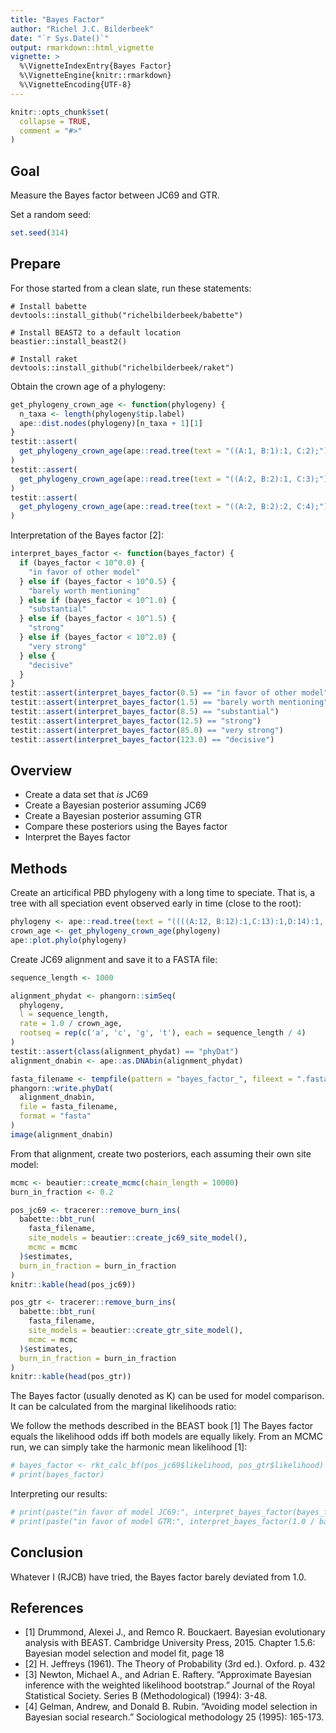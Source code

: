 ```yaml
---
title: "Bayes Factor"
author: "Richel J.C. Bilderbeek"
date: "`r Sys.Date()`"
output: rmarkdown::html_vignette
vignette: >
  %\VignetteIndexEntry{Bayes Factor}
  %\VignetteEngine{knitr::rmarkdown}
  %\VignetteEncoding{UTF-8}
---
```


```r
knitr::opts_chunk$set(
  collapse = TRUE,
  comment = "#>"
)
```

## Goal

Measure the Bayes factor between JC69 and GTR.

Set a random seed:

```r
set.seed(314)
```


## Prepare

For those started from a clean slate, run these statements:

```
# Install babette
devtools::install_github("richelbilderbeek/babette")

# Install BEAST2 to a default location
beastier::install_beast2()

# Install raket
devtools::install_github("richelbilderbeek/raket")
```

Obtain the crown age of a phylogeny:

```r
get_phylogeny_crown_age <- function(phylogeny) {
  n_taxa <- length(phylogeny$tip.label)
  ape::dist.nodes(phylogeny)[n_taxa + 1][1]
}
testit::assert(
  get_phylogeny_crown_age(ape::read.tree(text = "((A:1, B:1):1, C:2);")) == 2
)
testit::assert(
  get_phylogeny_crown_age(ape::read.tree(text = "((A:2, B:2):1, C:3);")) == 3
)
testit::assert(
  get_phylogeny_crown_age(ape::read.tree(text = "((A:2, B:2):2, C:4);")) == 4
)
```
Interpretation of the Bayes factor [2]:

```r
interpret_bayes_factor <- function(bayes_factor) {
  if (bayes_factor < 10^0.0) {
    "in favor of other model"
  } else if (bayes_factor < 10^0.5) {
    "barely worth mentioning"
  } else if (bayes_factor < 10^1.0) {
    "substantial"
  } else if (bayes_factor < 10^1.5) {
    "strong"
  } else if (bayes_factor < 10^2.0) {
    "very strong"
  } else {
    "decisive"
  }
}
testit::assert(interpret_bayes_factor(0.5) == "in favor of other model")
testit::assert(interpret_bayes_factor(1.5) == "barely worth mentioning")
testit::assert(interpret_bayes_factor(8.5) == "substantial")
testit::assert(interpret_bayes_factor(12.5) == "strong")
testit::assert(interpret_bayes_factor(85.0) == "very strong")
testit::assert(interpret_bayes_factor(123.0) == "decisive")
```

## Overview

 * Create a data set that *is* JC69
 * Create a Bayesian posterior assuming JC69
 * Create a Bayesian posterior assuming GTR
 * Compare these posteriors using the Bayes factor
 * Interpret the Bayes factor

## Methods

Create an articifical PBD phylogeny with a long time to speciate. That is,
a tree with all speciation event observed early in time (close to the root):
 
```r
phylogeny <- ape::read.tree(text = "((((A:12, B:12):1,C:13):1,D:14):1, E:15);")
crown_age <- get_phylogeny_crown_age(phylogeny)
ape::plot.phylo(phylogeny)
```

Create JC69 alignment and save it to a FASTA file:

```r
sequence_length <- 1000

alignment_phydat <- phangorn::simSeq(
  phylogeny,
  l = sequence_length,
  rate = 1.0 / crown_age,
  rootseq = rep(c('a', 'c', 'g', 't'), each = sequence_length / 4)
)
testit::assert(class(alignment_phydat) == "phyDat")
alignment_dnabin <- ape::as.DNAbin(alignment_phydat)

fasta_filename <- tempfile(pattern = "bayes_factor_", fileext = ".fasta")
phangorn::write.phyDat(
  alignment_dnabin,
  file = fasta_filename,
  format = "fasta"
)
image(alignment_dnabin)
```

From that alignment, create two posteriors, each assuming their own site model:

```r
mcmc <- beautier::create_mcmc(chain_length = 10000)
burn_in_fraction <- 0.2

pos_jc69 <- tracerer::remove_burn_ins(
  babette::bbt_run(
    fasta_filename, 
    site_models = beautier::create_jc69_site_model(),
    mcmc = mcmc
  )$estimates,
  burn_in_fraction = burn_in_fraction
)
knitr::kable(head(pos_jc69))
```

```r
pos_gtr <- tracerer::remove_burn_ins(
  babette::bbt_run(
    fasta_filename, 
    site_models = beautier::create_gtr_site_model(),
    mcmc = mcmc
  )$estimates,
  burn_in_fraction = burn_in_fraction
)
knitr::kable(head(pos_gtr))
```

The Bayes factor (usually denoted as K) can be used for model comparison. 
It can be calculated from the marginal likelihoods ratio:

We follow the methods described in the BEAST book [1] 
The Bayes factor equals the likelihood odds iff both models are equally likely.
From an MCMC run, we can simply take the harmonic mean likelihood [1]:

```r
# bayes_factor <- rkt_calc_bf(pos_jc69$likelihood, pos_gtr$likelihood)
# print(bayes_factor)
```

Interpreting our results:

```r
# print(paste("in favor of model JC69:", interpret_bayes_factor(bayes_factor)))
# print(paste("in favor of model GTR:", interpret_bayes_factor(1.0 / bayes_factor)))
```

## Conclusion

Whatever I (RJCB) have tried, the Bayes factor barely deviated from 1.0.

## References

 * [1] Drummond, Alexei J., and Remco R. Bouckaert. Bayesian evolutionary analysis with BEAST. Cambridge University Press, 2015. Chapter 1.5.6: Bayesian model selection and model fit, page 18
 * [2] H. Jeffreys (1961). The Theory of Probability (3rd ed.). Oxford. p. 432
 * [3] Newton, Michael A., and Adrian E. Raftery. "Approximate Bayesian inference with the weighted likelihood bootstrap." Journal of the Royal Statistical Society. Series B (Methodological) (1994): 3-48.
 * [4] Gelman, Andrew, and Donald B. Rubin. "Avoiding model selection in Bayesian social research." Sociological methodology 25 (1995): 165-173.
 